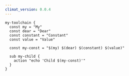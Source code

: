 ```yaml
---
climat_version: 0.0.4
---
```

```clidsl title="toolchain.cli"
my-toolchain {
  const my = "My"
  const dear = "Dear"
  const constant = "Constant"
  const value = "Value"

  const my-const = "$(my) $(dear) $(constant) $(value)"
  
  sub my-child {
    action "echo 'Child $(my-const)'"
  }
}
```